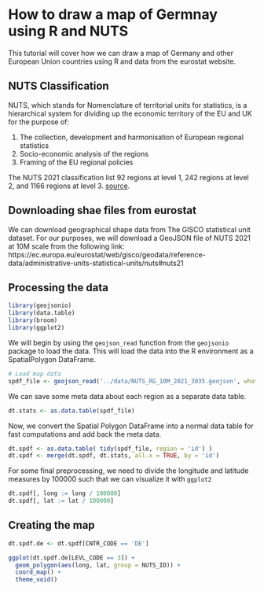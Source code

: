 # How to draw a map of Germnay using R and NUTS

This tutorial will cover how we can draw a map of Germany and other European Union countries using R and data from the eurostat website. 

## NUTS Classification
NUTS, which stands for Nomenclature of territorial units for statistics, is a hierarchical system for dividing up the economic territory of the EU and UK for the purpose of:

1. The collection, development and harmonisation of European regional statistics
2. Socio-economic analysis of the regions
3. Framing of the EU regional policies

The NUTS 2021 classification list 92 regions at level 1, 242 regions at level 2, and 1166 regions at level 3. [source](https://ec.europa.eu/eurostat/web/nuts/background).

## Downloading shae files from eurostat
We can download geographical shape data from The GISCO statistical unit dataset. For our purposes, we will download a GeoJSON file of NUTS 2021 at 10M scale from the following link: https://ec.europa.eu/eurostat/web/gisco/geodata/reference-data/administrative-units-statistical-units/nuts#nuts21

## Processing the data
```r
library(geojsonio)
library(data.table)
library(broom)
library(ggplot2)
```

We will begin by using the `geojson_read` function from the `geojsonio` package to load the data. This will load the data into the R environment as a SpatialPolygon DataFrame.
```r
# Load map data
spdf_file <- geojson_read('../data/NUTS_RG_10M_2021_3035.geojson', what = 'sp')
```

We can save some meta data about each region as a separate data table.
```r
dt.stats <- as.data.table(spdf_file)
```

Now, we convert the Spatial Polygon DataFrame into a normal data table for fast computations and add back the meta data.
```r
dt.spdf <- as.data.table( tidy(spdf_file, region = 'id') )
dt.spdf <- merge(dt.spdf, dt.stats, all.x = TRUE, by = 'id')
```

For some final preprocessing, we need to divide the longitude and latitude measures by 100000 such that we can visualize it with `ggplot2`
```r
dt.spdf[, long := long / 100000]
dt.spdf[, lat := lat / 100000]
```

## Creating the map
```r
dt.spdf.de <- dt.spdf[CNTR_CODE == 'DE']

ggplot(dt.spdf.de[LEVL_CODE == 3]) + 
  geom_polygon(aes(long, lat, group = NUTS_ID)) + 
  coord_map() + 
  theme_void()
```






